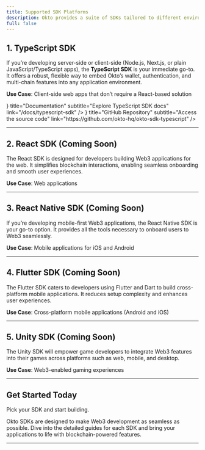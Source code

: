 ```yaml
---
title: Supported SDK Platforms
description: Okto provides a suite of SDKs tailored to different environments, enabling you to integrate Web3 functionalities effortlessly. TypeScript is currently live and production-ready, while other SDKs are coming soon. Here’s an overview.
full: false
---
```



## 1. **TypeScript SDK**

If you’re developing server-side or client-side (Node.js, Next.js, or plain JavaScript/TypeScript apps), the **TypeScript SDK** is your immediate go-to. It offers a robust, flexible way to embed Okto’s wallet, authentication, and multi-chain features into any application environment.

**Use Case**: Client-side web apps that don’t require a React-based solution

<div className="grid grid-cols-1 md:grid-cols-2 gap-3 md:gap-6 lg:gap-8">
  <TechnologyCard
    icon={<IoBookOutline size={"1.5rem"} />}
    title="Documentation"
    subtitle="Explore TypeScript SDK docs"
    link="/docs/typescript-sdk"
  />
  <TechnologyCard
    icon={<IoCodeSlashOutline size={"1.5rem"} />}
    title="GitHub Repository"
    subtitle="Access the source code"
    link="https://github.com/okto-hq/okto-sdk-typescript"
  />
</div>

---

## 2. **React SDK** (Coming Soon)

The React SDK is designed for developers building Web3 applications for the web. It simplifies blockchain interactions, enabling seamless onboarding and smooth user experiences.

**Use Case**: Web applications

---

## 3. **React Native SDK** (Coming Soon)

If you’re developing mobile-first Web3 applications, the React Native SDK is your go-to option. It provides all the tools necessary to onboard users to Web3 seamlessly.

**Use Case**: Mobile applications for iOS and Android

---

## 4. **Flutter SDK** (Coming Soon)

The Flutter SDK caters to developers using Flutter and Dart to build cross-platform mobile applications. It reduces setup complexity and enhances user experiences.

**Use Case**: Cross-platform mobile applications (Android and iOS)

---

## 5. **Unity SDK** (Coming Soon)

The Unity SDK will empower game developers to integrate Web3 features into their games across platforms such as web, mobile, and desktop.

**Use Case**: Web3-enabled gaming experiences

---

## Get Started Today

Pick your SDK and start building.

Okto SDKs are designed to make Web3 development as seamless as possible. Dive into the detailed guides for each SDK and bring your applications to life with blockchain-powered features.

---